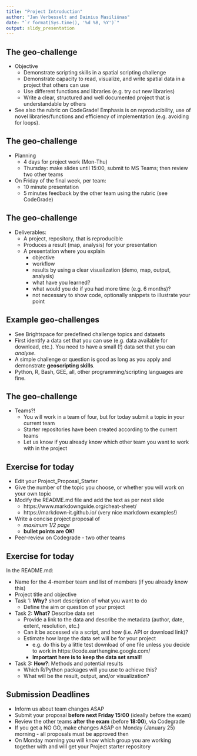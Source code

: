 ```yaml
---
title: "Project Introduction"
author: "Jan Verbesselt and Dainius Masiliūnas"
date: "`r format(Sys.time(), '%d %B, %Y')`"
output: slidy_presentation
---
```


## The geo-challenge

* Objective
    * Demonstrate scripting skills in a spatial scripting challenge
    * Demonstrate capacity to read, visualize, and write spatial data in a project that others can use
    * Use different functions and libraries (e.g. try out new libraries)
    * Write a clear, structured and well documented project that is understandable by others
* See also the rubric on CodeGrade! Emphasis is on reproducibility, use of novel libraries/functions and efficiency of implementation (e.g. avoiding for loops).

## The geo-challenge

* Planning
    * 4 days for project work (Mon-Thu)
    * Thursday: make slides until 15:00, submit to MS Teams; then review two other teams
* On Friday of the final week, per team:
    - 10 minute presentation 
    - 5 minutes feedback by the other team using the rubric (see CodeGrade)

## The geo-challenge

* Deliverables:
    * A project, repository, that is reproducible
    * Produces a result (map, analysis) for your presentation
    * A presentation where you explain
        * objective
        * workflow
        * results by using a clear visualization (demo, map, output, analysis)
        * what have you learned?
        * what would you do if you had more time (e.g. 6 months)?
        * not necessary to show code, optionally snippets to illustrate your point

## Example geo-challenges

- See Brightspace for predefined challenge topics and datasets
- First identify a data set that you can use (e.g. data available for download, etc.). 
You need to have a small (!) data set that you can *analyse*.
- A simple challenge or question is good as long as you apply and demonstrate **geoscripting skills**.
- Python, R, Bash, GEE, all, other programming/scripting languages are fine.

## The geo-challenge

* Teams?!
    - You will work in a team of four, but for today submit a topic in your current team
    - Starter repositories have been created according to the current teams
    - Let us know if you already know which other team you want to work with in the project

## Exercise for today

  - Edit your Project_Proposal_Starter
  - Give the number of the topic you choose, or whether you will work on your own topic
- Modify the README.md file and add the text as per next slide
    - https://www.markdownguide.org/cheat-sheet/
    - https://markdown-it.github.io/
    (very nice markdown examples!)
    
- Write a concise project proposal of 
    - *maximum 1/2 page*
    - **bullet points are OK!**
- Peer-review on Codegrade - two other teams

## Exercise for today

In the README.md:

- Name for the 4-member team and list of members (if you already know this)
- Project title and objective
- Task 1: **Why?** short description of what you want to do
    * Define the aim or question of your project
    
- Task 2: **What?** Describe data set
    * Provide a link to the data and describe the metadata (author, date, extent, resolution, etc.)
    * Can it be accessed via a script, and how (i.e. API or download link)?
    * Estimate how large the data set will be for your project
        - e.g. do this by a little test download of one file unless you decide to work in https://code.earthengine.google.com/
        - **Important here is to keep the data set small!**
        
* Task 3: **How?**: Methods and potential results
    * Which R/Python packages will you use to achieve this?
    * What will be the result, output, and/or visualization?

## Submission Deadlines

* Inform us about team changes ASAP
* Submit your proposal **before next Friday 15:00** (ideally before the exam)
* Review the other teams **after the exam** (before **18:00**), via Codegrade
* If you get a NO GO, make changes ASAP on Monday (January 25) morning - all proposals must be approved then
* On Monday morning you will know which group you are working together with and will get your Project starter repository
